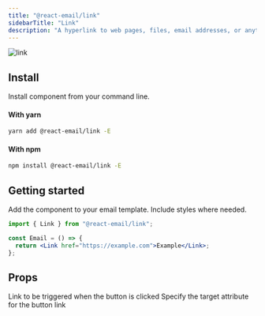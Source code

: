 ```yaml
---
title: "@react-email/link"
sidebarTitle: "Link"
description: "A hyperlink to web pages, files, email addresses, or anything else a URL can address."
---
```



<img className="rounded-md" src="/images/components/link.png" alt="link" />

## Install

Install component from your command line.

#### With yarn

```sh
yarn add @react-email/link -E
```

#### With npm

```sh
npm install @react-email/link -E
```

## Getting started

Add the component to your email template. Include styles where needed.

```jsx
import { Link } from "@react-email/link";

const Email = () => {
  return <Link href="https://example.com">Example</Link>;
};
```

## Props

<ResponseField name="href" type="string" required>
  Link to be triggered when the button is clicked
</ResponseField>

<ResponseField name="target" type="string" default="_blank">
  Specify the target attribute for the button link
</ResponseField>

<Support />

<License />
